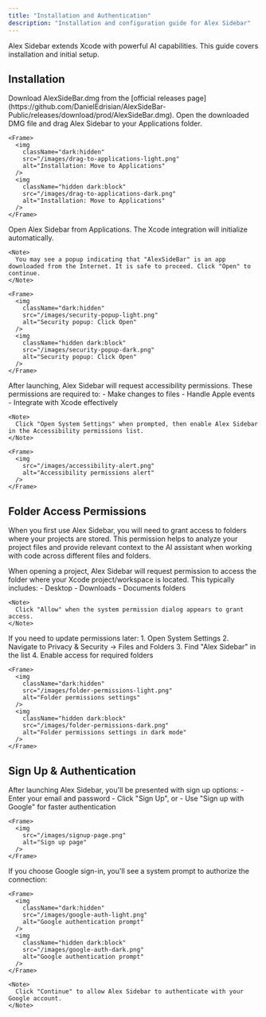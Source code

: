 ```yaml
---
title: "Installation and Authentication"
description: "Installation and configuration guide for Alex Sidebar"
---
```


Alex Sidebar extends Xcode with powerful AI capabilities. This guide covers installation and initial setup.

## Installation

<Steps>
  <Step title="Download">
    Download AlexSideBar.dmg from the [official releases page](https://github.com/DanielEdrisian/AlexSideBar-Public/releases/download/prod/AlexSideBar.dmg).
  </Step>
  
  <Step title="Install">
    Open the downloaded DMG file and drag Alex Sidebar to your Applications folder.
    
    <Frame>
      <img
        className="dark:hidden"
        src="/images/drag-to-applications-light.png"
        alt="Installation: Move to Applications"
      />
      <img
        className="hidden dark:block"
        src="/images/drag-to-applications-dark.png"
        alt="Installation: Move to Applications"
      />
    </Frame>
  </Step>
  
  <Step title="Launch">
    Open Alex Sidebar from Applications. The Xcode integration will initialize automatically.
    
    <Note>
      You may see a popup indicating that "AlexSideBar" is an app downloaded from the Internet. It is safe to proceed. Click "Open" to continue.
    </Note>

    <Frame>
      <img
        className="dark:hidden"
        src="/images/security-popup-light.png"
        alt="Security popup: Click Open"
      />
      <img
        className="hidden dark:block"
        src="/images/security-popup-dark.png"
        alt="Security popup: Click Open"
      />
    </Frame>
  </Step>

  <Step title="Grant Accessibility Permissions">
    After launching, Alex Sidebar will request accessibility permissions. These permissions are required to:
    - Make changes to files
    - Handle Apple events
    - Integrate with Xcode effectively
    
    <Note>
      Click "Open System Settings" when prompted, then enable Alex Sidebar in the Accessibility permissions list.
    </Note>

    <Frame>
      <img
        src="/images/accessibility-alert.png"
        alt="Accessibility permissions alert"
      />
    </Frame>
  </Step>
</Steps>

## Folder Access Permissions

When you first use Alex Sidebar, you will need to grant access to folders where your projects are stored. This permission helps to analyze your project files and provide relevant context to the AI assistant when working with code across different files and folders.

<Steps>
  <Step title="Initial Permission Request">
    When opening a project, Alex Sidebar will request permission to access the folder where your Xcode project/workspace is located. This typically includes:
    - Desktop
    - Downloads 
    - Documents folders
    
    <Note>
      Click "Allow" when the system permission dialog appears to grant access.
    </Note>
  </Step>

  <Step title="Manual Permission Settings">
    If you need to update permissions later:
    1. Open System Settings
    2. Navigate to Privacy & Security → Files and Folders
    3. Find "Alex Sidebar" in the list
    4. Enable access for required folders
    
    <Frame>
      <img
        className="dark:hidden"
        src="/images/folder-permissions-light.png"
        alt="Folder permissions settings"
      />
      <img
        className="hidden dark:block"
        src="/images/folder-permissions-dark.png"
        alt="Folder permissions settings in dark mode"
      />
    </Frame>
  </Step>
</Steps>

## Sign Up & Authentication

<Steps>
  <Step title="Create Account">
    After launching Alex Sidebar, you'll be presented with sign up options:
    - Enter your email and password
    - Click "Sign Up", or
    - Use "Sign up with Google" for faster authentication
    
    <Frame>
      <img
        src="/images/signup-page.png"
        alt="Sign up page"
      />
    </Frame>
  </Step>
  
  <Step title="Google Authentication">
    If you choose Google sign-in, you'll see a system prompt to authorize the connection:
    
    <Frame>
      <img
        className="dark:hidden"
        src="/images/google-auth-light.png"
        alt="Google authentication prompt"
      />
      <img
        className="hidden dark:block"
        src="/images/google-auth-dark.png"
        alt="Google authentication prompt"
      />
    </Frame>
    
    <Note>
      Click "Continue" to allow Alex Sidebar to authenticate with your Google account.
    </Note>
  </Step>
</Steps>